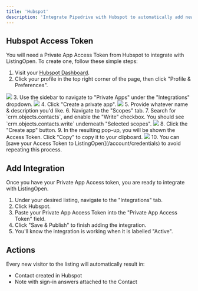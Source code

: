 ```yaml
---
title: 'Hubspot'
description: 'Integrate Pipedrive with Hubspot to automatically add new visitors to Contacts.'
---
```


## Hubspot Access Token

You will need a Private App Access Token from Hubspot to integrate with ListingOpen. To create one, follow these simple steps:

1. Visit your [Hubspot Dashboard](https://app.hubspot.com).
2. Click your profile in the top right corner of the page, then click "Profile & Preferences".
<img src="https://listingopen-photos.s3.us-east-2.amazonaws.com/guides/hubspot_1.gif" />
3. Use the sidebar to navigate to "Private Apps" under the "Integrations" dropdown.
<img src="https://listingopen-photos.s3.us-east-2.amazonaws.com/guides/hubspot_2.gif" />
4. Click "Create a private app".
<img src="https://listingopen-photos.s3.us-east-2.amazonaws.com/guides/hubspot_3.gif" />
5. Provide whatever name & description you'd like.
6. Navigate to the "Scopes" tab.
7. Search for `crm.objects.contacts`, and enable the "Write" checkbox. You should see `crm.objects.contacts.write` underneath "Selected scopes".
<img src="https://listingopen-photos.s3.us-east-2.amazonaws.com/guides/hubspot_4.gif" />
8. Click the "Create app" button.
9. In the resulting pop-up, you will be shown the Access Token. Click "Copy" to copy it to your clipboard.
<img src="https://listingopen-photos.s3.us-east-2.amazonaws.com/guides/hubspot_5.gif" />
10. You can [save your Access Token to ListingOpen](/account/credentials) to avoid repeating this process.

## Add Integration

Once you have your Private App Access token, you are ready to integrate with ListingOpen.

1. Under your desired listing, navigate to the "Integrations" tab.
2. Click Hubspot.
3. Paste your Private App Access Token into the "Private App Access Token" field.
4. Click "Save & Publish" to finish adding the integration.
5. You'll know the integration is working when it is labelled "Active".

## Actions

Every new visitor to the listing will automatically result in:
* Contact created in Hubspot
* Note with sign-in answers attached to the Contact
